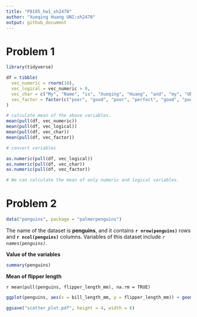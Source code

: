 ```yaml
---
title: "P8105_hw1_xh2470"
author: "Xueqing Huang UNI:xh2470"
output: github_document
---
```


# Problem 1

```r

library(tidyverse)

df = tibble(
  vec_numeric = rnorm(10),
  vec_logical = vec_numeric > 0,
  vec_char = c("My", "Name", "is", "Xueqing", "Huang", "and", "my", "UNI", "is", "xh2470"),
  vec_factor = factor(c("poor", "good", "poor", "perfect", "good", "poor", "perfect", "perfect", "poor", "good"))
)

# calculate mean of the above variables.
mean(pull(df, vec_numeric))
mean(pull(df, vec_logical))
mean(pull(df, vec_char))
mean(pull(df, vec_factor))
```

```r

# convert variables

as.numeric(pull(df, vec_logical))
as.numeric(pull(df, vec_char))
as.numeric(pull(df, vec_factor))

# We can calculate the mean of only numeric and logical variables.

```

# Problem 2
```r
data("penguins", package = "palmerpenguins")
```

The name of the dataset is **penguins**, and it contains **`r nrow(penguins)`** rows and **`r ncol(penguins)`** columns.
Variables of this dataset include _`r names(penguins)`_.

**Value of the variables**

```r
summary(penguins)
```

**Mean of flipper length**

`r mean(pull(penguins, flipper_length_mm), na.rm = TRUE)`

```r
ggplot(penguins, aes(x = bill_length_mm, y = flipper_length_mm)) + geom_point(aes(colour = species))

ggsave("scatter_plot.pdf", height = 4, width = 6)

```

